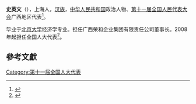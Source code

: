 '''史英文'''（{{bd|1965年||}}），上海人，[[汉族|汉族]]，[[中华人民共和国|中华人民共和国]]政治人物、[[第十一届全国人民代表大会|第十一届全国人民代表大会]]广西地区代表<ref>{{cite web|author=新华网|title=第十一届全国人大代表|url=http://news.xinhuanet.com/ziliao/2008-03/03/content_7708230.htm?node=36628|publisher=新华网|accessdate=2014-01-07|archive-date=2014-01-10|archive-url=https://web.archive.org/web/20140110211415/http://news.xinhuanet.com/ziliao/2008-03/03/content_7708230.htm?node=36628|dead-url=no}}</ref>。

毕业于[[北京大学|北京大学]]经济学专业。担任广西荣和企业集团有限责任公司董事长。2008年起担任全国人大代表<ref>{{cite news|title=全国人大代表信息-史英文|url=http://210.82.31.1:8084/delegate/viewDelegate.action?dbid=111959|accessdate=2013-04-05|newspaper=全国人大网|archive-url=https://web.archive.org/web/20140522075658/http://www.npc.gov.cn/delegate/viewDelegate.action?dbid=111959|archive-date=2014-05-22|dead-url=yes}}</ref>。

==參考文獻==
{{reflist}}
[[Category:第十一届全国人大代表|Category:第十一届全国人大代表]]